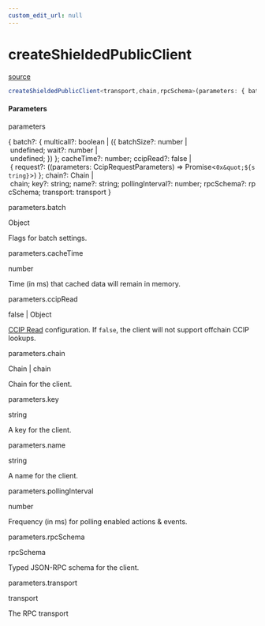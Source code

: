 ```yaml
---
custom_edit_url: null
---
```


# createShieldedPublicClient
<div className="doc-side">
<div className="doc-main-source">

[source](https://github.com/SeismicSystems/seismic-client/blob/d15de72/packages/seismic-viem/src/client.ts#L80)

</div>
</div>

```ts
createShieldedPublicClient<transport,chain,rpcSchema>(parameters: { batch?: { multicall?: boolean | ({ batchSize?: number | undefined; wait?: number | undefined; }) }; cacheTime?: number; ccipRead?: false | { request?: ((parameters: CcipRequestParameters) => Promise<`0x"${string}`>) }; chain?: Chain | chain; key?: string; name?: string; pollingInterval?: number; rpcSchema?: rpcSchema; transport: transport }): ShieldedPublicClient<transport, chain, undefined, rpcSchema>
```

<h4>Parameters</h4>

<div className="doc-param">

<div className="doc-param-header">

<span className="doc-name">parameters</span>

<div className="doc-type">

{&nbsp;batch?:&nbsp;{&nbsp;multicall?:&nbsp;boolean&nbsp;|&nbsp;({&nbsp;batchSize?:&nbsp;number&nbsp;|&nbsp;undefined;&nbsp;wait?:&nbsp;number&nbsp;|&nbsp;undefined;&nbsp;})&nbsp;};&nbsp;cacheTime?:&nbsp;number;&nbsp;ccipRead?:&nbsp;false&nbsp;|&nbsp;{&nbsp;request?:&nbsp;((parameters:&nbsp;CcipRequestParameters)&nbsp;=&gt;&nbsp;Promise&lt;`0x&quot;${string}`&gt;)&nbsp;};&nbsp;chain?:&nbsp;Chain&nbsp;|&nbsp;chain;&nbsp;key?:&nbsp;string;&nbsp;name?:&nbsp;string;&nbsp;pollingInterval?:&nbsp;number;&nbsp;rpcSchema?:&nbsp;rpcSchema;&nbsp;transport:&nbsp;transport&nbsp;}

</div>

</div>

<div className="doc-sub-param">

<span className="doc-name">parameters.batch</span>

<div className="doc-type">

Object

</div>

<div className="doc-desc">

Flags for batch settings.

</div>

</div>

<div className="doc-sub-param">

<span className="doc-name">parameters.cacheTime</span>

<div className="doc-type">

number

</div>

<div className="doc-desc">

Time (in ms) that cached data will remain in memory.

</div>

</div>

<div className="doc-sub-param">

<span className="doc-name">parameters.ccipRead</span>

<div className="doc-type">

false&nbsp;|&nbsp;Object

</div>

<div className="doc-desc">

[CCIP Read](https://eips.ethereum.org/EIPS/eip-3668) configuration.
If `false`, the client will not support offchain CCIP lookups.

</div>

</div>

<div className="doc-sub-param">

<span className="doc-name">parameters.chain</span>

<div className="doc-type">

Chain&nbsp;|&nbsp;chain

</div>

<div className="doc-desc">

Chain for the client.

</div>

</div>

<div className="doc-sub-param">

<span className="doc-name">parameters.key</span>

<div className="doc-type">

string

</div>

<div className="doc-desc">

A key for the client.

</div>

</div>

<div className="doc-sub-param">

<span className="doc-name">parameters.name</span>

<div className="doc-type">

string

</div>

<div className="doc-desc">

A name for the client.

</div>

</div>

<div className="doc-sub-param">

<span className="doc-name">parameters.pollingInterval</span>

<div className="doc-type">

number

</div>

<div className="doc-desc">

Frequency (in ms) for polling enabled actions & events.

</div>

</div>

<div className="doc-sub-param">

<span className="doc-name">parameters.rpcSchema</span>

<div className="doc-type">

rpcSchema

</div>

<div className="doc-desc">

Typed JSON-RPC schema for the client.

</div>

</div>

<div className="doc-sub-param">

<span className="doc-name">parameters.transport</span>

<div className="doc-type">

transport

</div>

<div className="doc-desc">

The RPC transport

</div>

</div>

</div>